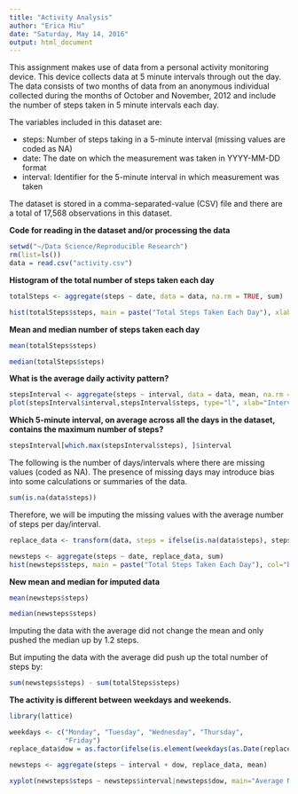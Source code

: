 ```yaml
---
title: "Activity Analysis"
author: "Erica Miu"
date: "Saturday, May 14, 2016"
output: html_document
---
```


This assignment makes use of data from a personal activity monitoring device. This device collects data at 5 minute intervals through out the day. The data consists of two months of data from an anonymous individual collected during the months of October and November, 2012 and include the number of steps taken in 5 minute intervals each day.

The variables included in this dataset are:

* steps: Number of steps taking in a 5-minute interval (missing values are coded as NA)
* date: The date on which the measurement was taken in YYYY-MM-DD format
* interval: Identifier for the 5-minute interval in which measurement was taken

The dataset is stored in a comma-separated-value (CSV) file and there are a total of 17,568 observations in this dataset.

**Code for reading in the dataset and/or processing the data**
```r
setwd("~/Data Science/Reproducible Research")
rm(list=ls())
data = read.csv("activity.csv")
```
**Histogram of the total number of steps taken each day**
```r
totalSteps <- aggregate(steps ~ date, data = data, na.rm = TRUE, sum)

hist(totalSteps$steps, main = paste("Total Steps Taken Each Day"), xlab = "Steps Every Day", col="orange")

```

**Mean and median number of steps taken each day**

```r

mean(totalSteps$steps)

median(totalSteps$steps)

```

**What is the average daily activity pattern?**
```r
stepsInterval <- aggregate(steps ~ interval, data = data, mean, na.rm = TRUE)
plot(stepsInterval$interval,stepsInterval$steps, type="l", xlab="Interval", ylab="Number of Steps",main="Average Number of Steps per Day by Interval")

```

**Which 5-minute interval, on average across all the days in the dataset, **
**contains the maximum number of steps?**
```r
stepsInterval[which.max(stepsInterval$steps), ]$interval
```
The following is the number of days/intervals where there are missing values (coded as NA). The presence of missing days may introduce bias into some calculations or summaries of the data.  

```r
sum(is.na(data$steps))
```
Therefore, we will be imputing the missing values with the average number of steps per day/interval.
```r
replace_data <- transform(data, steps = ifelse(is.na(data$steps), stepsInterval$steps[match(data$interval, stepsInterval$interval)], data$steps))

newsteps <- aggregate(steps ~ date, replace_data, sum)
hist(newsteps$steps, main = paste("Total Steps Taken Each Day"), col="blue", xlab="Number of Steps")

```

**New mean and median for imputed data**
```r

mean(newsteps$steps)

median(newsteps$steps)

```
Imputing the data with the average did not change the mean and only pushed the median up by 1.2 steps. 

But imputing the data with the average did push up the total number of steps by:
```r
sum(newsteps$steps) - sum(totalSteps$steps)
```

**The activity is different between weekdays and weekends.**
```r
library(lattice)

weekdays <- c("Monday", "Tuesday", "Wednesday", "Thursday", 
              "Friday")
replace_data$dow = as.factor(ifelse(is.element(weekdays(as.Date(replace_data$date)),weekdays), "Weekday", "Weekend"))

newsteps <- aggregate(steps ~ interval + dow, replace_data, mean)

xyplot(newsteps$steps ~ newsteps$interval|newsteps$dow, main="Average Number of Steps per Day by Interval",xlab="Interval", ylab="Number of Steps",layout=c(1,2), type="l", par.settings = list(strip.background=list(col="lightgrey")))
```